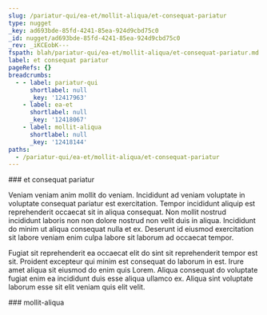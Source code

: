 ```yaml
---
slug: /pariatur-qui/ea-et/mollit-aliqua/et-consequat-pariatur
type: nugget
_key: ad693bde-85fd-4241-85ea-924d9cbd75c0
_id: nugget/ad693bde-85fd-4241-85ea-924d9cbd75c0
_rev: _iKCEobK---
fspath: blah/pariatur-qui/ea-et/mollit-aliqua/et-consequat-pariatur.md
label: et consequat pariatur
pageRefs: {}
breadcrumbs:
  - - label: pariatur-qui
      shortlabel: null
      _key: '12417963'
    - label: ea-et
      shortlabel: null
      _key: '12418067'
    - label: mollit-aliqua
      shortlabel: null
      _key: '12418144'
paths:
  - /pariatur-qui/ea-et/mollit-aliqua/et-consequat-pariatur
---
```


<NuggetArea>
<Nugget slug="/pariatur-qui/ea-et/mollit-aliqua/et-consequat-pariatur" type="nugget" _key="ad693bde-85fd-4241-85ea-924d9cbd75c0" _id="nugget/ad693bde-85fd-4241-85ea-924d9cbd75c0" _rev="_iKCEobK---" fspath="blah/pariatur-qui/ea-et/mollit-aliqua/et-consequat-pariatur.md" label="et consequat pariatur" paths="/pariatur-qui/ea-et/mollit-aliqua/et-consequat-pariatur">
<NuggetBody>
### et consequat pariatur

Veniam veniam anim mollit do veniam. Incididunt ad veniam voluptate in voluptate consequat pariatur est exercitation. Tempor incididunt aliquip est reprehenderit occaecat sit in aliqua consequat. Non mollit nostrud incididunt laboris non non dolore nostrud non velit duis in aliqua. Incididunt do minim ut aliqua consequat nulla et ex. Deserunt id eiusmod exercitation sit labore veniam enim culpa labore sit laborum ad occaecat tempor.

Fugiat sit reprehenderit ea occaecat elit do sint sit reprehenderit tempor est sit. Proident excepteur qui minim est consequat do laborum in est. Irure amet aliqua sit eiusmod do enim quis Lorem. Aliqua consequat do voluptate fugiat enim ea incididunt duis esse aliqua ullamco ex. Aliqua sint voluptate laborum esse sit elit veniam quis elit velit.

</NuggetBody>
<Breadcrumbs>
<Crumbs>
<Crumb _key="12417963" label="pariatur-qui" /><Crumb _key="12418067" label="ea-et" /><Crumb _key="12418144" label="mollit-aliqua" />
</Crumbs>
</Breadcrumbs>
</Nugget>

<NuggetsInbound>
</NuggetsInbound>
<NuggetsOutbound>
</NuggetsOutbound>
</NuggetArea>
<PassagesInbound>
<Passage direction="inbound" type="passage" _key="12418144" _id="passage/12418144" _rev="_iKCEobC--_" label="mollit-aliqua" passage="mollit-aliqua" fspath="blah/pariatur-qui/ea-et/mollit-aliqua" paths="/pariatur-qui/ea-et/mollit-aliqua" slug="/pariatur-qui/ea-et/mollit-aliqua">
<NuggetBody>
### mollit-aliqua

</NuggetBody>
<Breadcrumbs>
<Crumbs>
<Crumb _key="12417963" label="pariatur-qui" /><Crumb _key="12418067" label="ea-et" />
</Crumbs>
</Breadcrumbs>
</Passage>

</PassagesInbound>
<PassagesOutbound>
</PassagesOutbound>